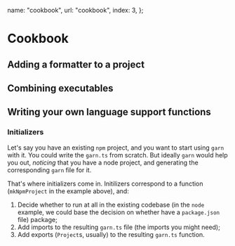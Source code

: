   name: "cookbook",
  url: "cookbook",
  index: 3,
};

# Cookbook


## Adding a formatter to a project

## Combining executables


## Writing your own language support functions

### Initializers

Let's say you have an existing `npm` project, and you want to start using `garn`
with it. You could write the `garn.ts` from scratch. But ideally `garn` would
help you out, *noticing* that you have a node project, and generating the
corresponding `garn` file for it.

That's where initializers come in. Initilizers correspond to a function
(`mkNpmProject` in the example above), and:

1. Decide whether to run at all in the existing codebase (in the `node` example,
   we could base the decision on whether have a `package.json` file) package;
2. Add imports to the resulting `garn.ts` file (the imports you might need);
3. Add exports (`Project`s, usually) to the resulting `garn.ts` function.

